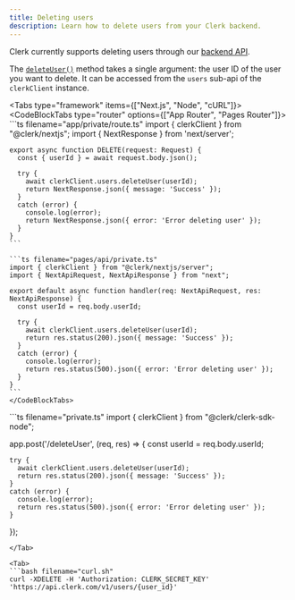 ```yaml
---
title: Deleting users
description: Learn how to delete users from your Clerk backend.
---
```


Clerk currently supports deleting users through our [backend API](https://clerk.com/docs/reference/backend-api/tag/Users#operation/DeleteUser). 

The [`deleteUser()`](/docs/references/backend/user/delete-user) method takes a single argument: the user ID of the user you want to delete. It can be accessed from the `users` sub-api of the `clerkClient` instance.

<Tabs type="framework" items={["Next.js", "Node", "cURL"]}>
  <Tab>
    <CodeBlockTabs type="router" options={["App Router", "Pages Router"]}>
    ```ts filename="app/private/route.ts"
    import { clerkClient } from "@clerk/nextjs";
    import { NextResponse } from 'next/server';

    export async function DELETE(request: Request) {
      const { userId } = await request.body.json();

      try {
        await clerkClient.users.deleteUser(userId);
        return NextResponse.json({ message: 'Success' });
      }
      catch (error) {
        console.log(error);
        return NextResponse.json({ error: 'Error deleting user' });
      }
    }
    ```

    ```ts filename="pages/api/private.ts"
    import { clerkClient } from "@clerk/nextjs/server";
    import { NextApiRequest, NextApiResponse } from "next";

    export default async function handler(req: NextApiRequest, res: NextApiResponse) {
      const userId = req.body.userId;

      try {
        await clerkClient.users.deleteUser(userId);
        return res.status(200).json({ message: 'Success' });
      }
      catch (error) {
        console.log(error);
        return res.status(500).json({ error: 'Error deleting user' });
      }
    }
    ```
    </CodeBlockTabs>
  </Tab>

  <Tab>
  ```ts filename="private.ts"
  import { clerkClient } from "@clerk/clerk-sdk-node";

  app.post('/deleteUser', (req, res) => {
    const userId = req.body.userId;

    try {
      await clerkClient.users.deleteUser(userId);
      return res.status(200).json({ message: 'Success' });
    }
    catch (error) {
      console.log(error);
      return res.status(500).json({ error: 'Error deleting user' });
    }
  });
  ```
  </Tab>

  <Tab>
  ```bash filename="curl.sh"
  curl -XDELETE -H 'Authorization: CLERK_SECRET_KEY' 'https://api.clerk.com/v1/users/{user_id}'
  ```
  </Tab>
</Tabs>